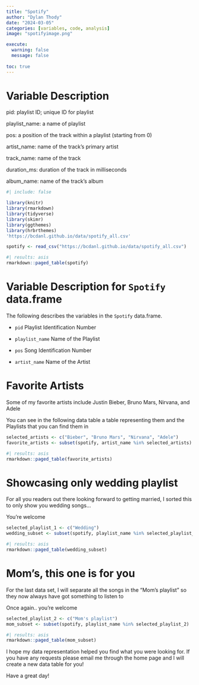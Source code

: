 ```yaml
---
title: "Spotify"
author: "Dylan Thody"
date: "2024-03-05"
categories: [variables, code, analysis]
image: "spotifyimage.png"

execute: 
  warning: false
  message: false
  
toc: true
---
```


# Variable Description

pid: playlist ID; unique ID for playlist

playlist_name: a name of playlist

pos: a position of the track within a playlist (starting from 0)

artist_name: name of the track’s primary artist

track_name: name of the track

duration_ms: duration of the track in milliseconds

album_name: name of the track’s album

```r
#| include: false

library(knitr)
library(rmarkdown)
library(tidyverse)
library(skimr)
library(ggthemes)
library(hrbrthemes)
'https://bcdanl.github.io/data/spotify_all.csv'
```

```r
spotify <- read_csv("https://bcdanl.github.io/data/spotify_all.csv")
```

```r
#| results: asis
rmarkdown::paged_table(spotify)
```



# Variable Description for `Spotify` data.frame

The following describes the variables in the `Spotify` data.frame.

- `pid`
Playlist Identification Number

- `playlist_name`
Name of the Playlist

- `pos`
Song Identification Number

- `artist_name`
Name of the Artist

# Favorite Artists

Some of my favorite artists include Justin Bieber, Bruno Mars, Nirvana, and Adele

You can see in the following data table a table representing them and the Playlists that you can find them in

```r
selected_artists <- c("Bieber", "Bruno Mars", "Nirvana", "Adele")
favorite_artists <- subset(spotify, artist_name %in% selected_artists)
```

```r
#| results: asis
rmarkdown::paged_table(favorite_artists)
```

# Showcasing only wedding playlist

For all you readers out there looking forward to getting married, I sorted this to only show you wedding songs...

You're welcome 

```r
selected_playlist_1 <- c("Wedding")
wedding_subset <- subset(spotify, playlist_name %in% selected_playlist_1)
```

```r
#| results: asis
rmarkdown::paged_table(wedding_subset)
```

# Mom's, this one is for you

For the last data set, I will separate all the songs in the "Mom's playlist" so they now always have got something to listen to

Once again.. you're welcome

```r
selected_playlist_2 <- c("Mom's playlist")
mom_subset <- subset(spotify, playlist_name %in% selected_playlist_2)
```

```r
#| results: asis
rmarkdown::paged_table(mom_subset)
```

I hope my data representation helped you find what you were looking for. If you have any requests please email me through the home page and I will create a new data table for you!

Have a great day!
